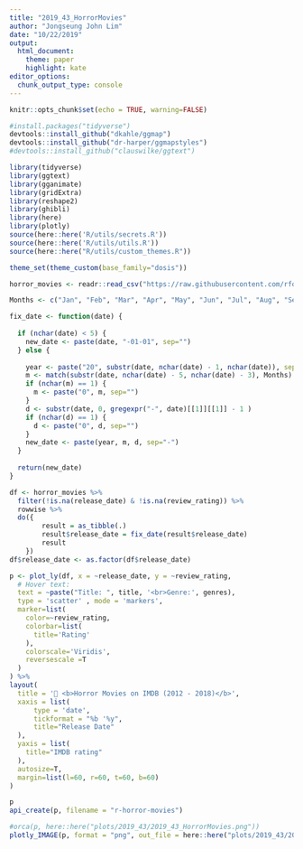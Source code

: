 ```yaml
---
title: "2019_43_HorrorMovies"
author: "Jongseung John Lim"
date: "10/22/2019"
output: 
  html_document:
    theme: paper
    highlight: kate
editor_options: 
  chunk_output_type: console
---
```


```r
knitr::opts_chunk$set(echo = TRUE, warning=FALSE)

#install.packages("tidyverse")
devtools::install_github("dkahle/ggmap")
devtools::install_github("dr-harper/ggmapstyles")
#devtools::install_github("clauswilke/ggtext")
```

```r
library(tidyverse)
library(ggtext)
library(gganimate)
library(gridExtra)
library(reshape2)
library(ghibli)
library(here)
library(plotly)
source(here::here('R/utils/secrets.R'))
source(here::here('R/utils/utils.R'))
source(here::here("R/utils/custom_themes.R"))

theme_set(theme_custom(base_family="dosis"))
```

```r
horror_movies <- readr::read_csv("https://raw.githubusercontent.com/rfordatascience/tidytuesday/master/data/2019/2019-10-22/horror_movies.csv")

Months <- c("Jan", "Feb", "Mar", "Apr", "May", "Jun", "Jul", "Aug", "Sep", "Oct", "Nov", "Dec")

fix_date <- function(date) {
  
  if (nchar(date) < 5) {
    new_date <- paste(date, "-01-01", sep="")
  } else {
    
    year <- paste("20", substr(date, nchar(date) - 1, nchar(date)), sep="")
    m <- match(substr(date, nchar(date) - 5, nchar(date) - 3), Months)
    if (nchar(m) == 1) {
      m <- paste("0", m, sep="")
    }
    d <- substr(date, 0, gregexpr("-", date)[[1]][[1]] - 1 )
    if (nchar(d) == 1) {
      d <- paste("0", d, sep="")
    }
    new_date <- paste(year, m, d, sep="-")
  }
  
  return(new_date)
}

df <- horror_movies %>%
  filter(!is.na(release_date) & !is.na(review_rating)) %>%
  rowwise %>%
  do({
        result = as_tibble(.)
        result$release_date = fix_date(result$release_date)
        result
    })
df$release_date <- as.factor(df$release_date)
```

```r
p <- plot_ly(df, x = ~release_date, y = ~review_rating,
  # Hover text:
  text = ~paste("Title: ", title, '<br>Genre:', genres),
  type = 'scatter' , mode = 'markers',
  marker=list(
    color=~review_rating,
    colorbar=list(
      title='Rating'
    ),
    colorscale='Viridis',
    reversescale =T
  )
) %>%
layout(
  title = '🎃 <b>Horror Movies on IMDB (2012 - 2018)</b>',
  xaxis = list(
      type = 'date',
      tickformat = "%b '%y",
      title="Release Date"
  ),
  yaxis = list(
    title="IMDB rating"
  ),
  autosize=T,
  margin=list(l=60, r=60, t=60, b=60)
)

p
api_create(p, filename = "r-horror-movies")

#orca(p, here::here("plots/2019_43/2019_43_HorrorMovies.png"))
plotly_IMAGE(p, format = "png", out_file = here::here("plots/2019_43/2019_43_HorrorMovies.png"))
```




